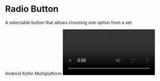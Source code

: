 
# Radio Button

A selectable button that allows choosing one option from a set.

<TagContainer>
  <Tag>Android</Tag>
  <Tag>Kotlin Multiplatform</Tag>
</TagContainer>

<Video src="https://files.catbox.moe/u8cdcg.mov" />

<br />

## Installation

```bash copy
./gradlew lumo --add RadioButton
```

## Usage

### Basic Radio Button

```kotlin copy
var selectedOption by remember { mutableStateOf("option1") }

RadioButton(
    selected = selectedOption == "option1",
    onClick = { selectedOption = "option1" }
)
```

### Radio Button with Label

```kotlin copy
RadioButton(
    selected = selected,
    onClick = { onOptionSelected() },
    content = {
        Text(
            text = "Option Label",
            modifier = Modifier.padding(start = 8.dp)
        )
    }
)
```

### Radio Group

```kotlin copy
val options = listOf("Option 1", "Option 2", "Option 3")
var selectedOption by remember { mutableStateOf(options[0]) }

Column {
    options.forEach { option ->
        Row(
            modifier = Modifier.padding(vertical = 4.dp),
            verticalAlignment = Alignment.CenterVertically
        ) {
            RadioButton(
                selected = selectedOption == option,
                onClick = { selectedOption = option },
                content = {
                    Text(
                        text = option,
                        modifier = Modifier.padding(start = 8.dp)
                    )
                }
            )
        }
    }
}
```

## API Documentation

### Parameters

| Parameter           | Type                        | Description                           |
| ------------------- | --------------------------- | ------------------------------------- |
| `modifier`          | `Modifier`                  | Modifier for the radio button         |
| `selected`          | `Boolean`                   | Whether the radio button is selected  |
| `onClick`           | `(() -> Unit)?`             | Callback when button is clicked       |
| `enabled`           | `Boolean`                   | Whether the button is enabled         |
| `colors`            | `RadioButtonColors`         | Colors for different states           |
| `interactionSource` | `MutableInteractionSource`  | Source of interactions for the button |
| `content`           | `@Composable (() -> Unit)?` | Optional content                      |
